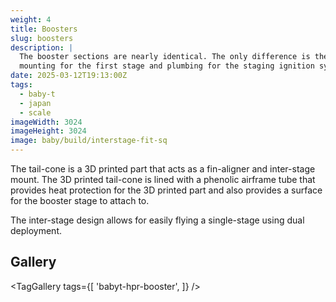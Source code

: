 ```yaml
---
weight: 4 
title: Boosters
slug: boosters
description: |
  The booster sections are nearly identical. The only difference is the addition of the inter-stage
  mounting for the first stage and plumbing for the staging ignition system in the second stage.
date: 2025-03-12T19:13:00Z
tags:
  - baby-t
  - japan
  - scale
imageWidth: 3024
imageHeight: 3024
image: baby/build/interstage-fit-sq
---
```

The tail-cone is a 3D printed part that acts as a fin-aligner and inter-stage mount.
The 3D printed tail-cone is lined with a phenolic airframe tube that provides heat
protection for the 3D printed part and also provides a surface for the booster
stage to attach to.

The inter-stage design allows for easily flying a single-stage using dual deployment.

## Gallery

<TagGallery
  tags={[
    'babyt-hpr-booster',
  ]}
/>
